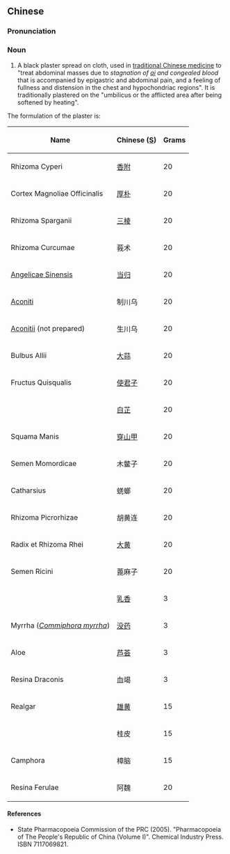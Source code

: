==Chinese==
{{zh-forms}}

===Pronunciation===
{{zh-pron
|m=āwèi huàpǐ gāo
|cat=n
}}

===Noun===
{{zh-noun}}

# A black plaster spread on cloth, used in [[traditional Chinese medicine]] to "treat abdominal masses due to ''stagnation of [[qi]] and congealed blood'' that is accompanied by epigastric and abdominal pain, and a feeling of fullness and distension in the chest and hypochondriac regions". It is traditionally plastered on the "umbilicus or the afflicted area after being softened by heating".

The formulation of the plaster is:

{| class="wikitable sortable"
|-
!Name
!Chinese ([[Simplified Chinese|S]])
!Grams
|-
|Rhizoma Cyperi
|[[香附]]
| 20
|-
|Cortex Magnoliae Officinalis
|[[厚朴]]
| 20
|-
|Rhizoma Sparganii
|[[三棱]]
| 20
|-
|Rhizoma Curcumae
|莪术
| 20
|-
| {{l|la|radix|Radix}} [[Angelica sinensis|Angelicae Sinensis]]
|[[当归]]
| 20
|-
| {{l|la|radix|Radix}} [[Aconitum|Aconiti]] {{l|la|preparatus|Preparata}}
|制川乌
| 20
|-
| {{l|la|radix|Radix}} [[Aconitum|Aconitii]] (not prepared)
|生川乌
| 20
|-
|Bulbus Allii
|[[大蒜]]
| 20
|-
|Fructus Quisqualis
|[[使君子]]
| 20
|-
| {{l|la|radix|Radix}} {{l|mul|Angelica dahurica|Angelicae Dahuricae}}
|[[白芷]]
| 20
|-
|Squama Manis
|[[穿山甲]]
| 20
|-
|Semen Momordicae
|木鳖子
| 20
|-
|Catharsius
|蜣螂
| 20
|-
|Rhizoma Picrorhizae
|胡黄连
| 20
|-
|Radix et Rhizoma Rhei
|[[大黄]]
| 20
|-
|Semen Ricini
|蓖麻子
| 20
|-
| {{l|la|olibanum|Olibanum}}
|[[乳香]]
| 3
|-
| Myrrha (''[[Commiphora myrrha]]'')
|[[没药]]
| 3
|-
|Aloe
|[[芦荟]]
| 3
|-
|Resina Draconis
|血竭
| 3
|-
|Realgar
|[[雄黄]]
| 15
|-
| {{l|la|cortex|Cortex}} {{l|mul|Cinnamomum|Cinnamomi}}
|桂皮
| 15
|-
|Camphora
|樟脑
| 15
|-
|Resina Ferulae
|阿魏
| 20
|}

====References====
* State Pharmacopoeia Commission of the PRC (2005). "Pharmacopoeia of The People's Republic of China (Volume I)". Chemical Industry Press. ISBN 7117069821.